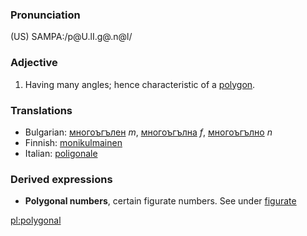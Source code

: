 ===Pronunciation===
(US) SAMPA:/p@U.lI.g@.n@l/
===Adjective===
#Having many angles; hence characteristic of a [[polygon]].

===Translations===
*Bulgarian: [[многоъгълен]] ''m'', [[многоъгълна]] ''f'', [[многоъгълно]] ''n''
*Finnish: [[monikulmainen]]
*Italian: [[poligonale]]

===Derived expressions===
*'''Polygonal numbers''', certain figurate numbers. See under [[figurate]]

[[pl:polygonal]]